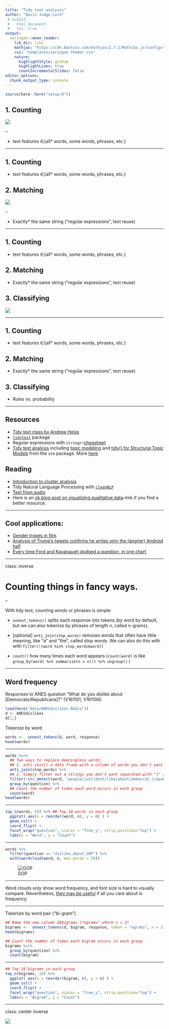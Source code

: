 ```yaml
---
title: "Tidy text analysis"
author: "Devin Judge-Lord"
 # output:
 #   html_document:
 #   toc: true
output:
  xaringan::moon_reader:
    lib_dir: libs
    mathjax: "https://cdn.bootcss.com/mathjax/2.7.1/MathJax.js?config=TeX-AMS_HTML"
    css: "templates/xaringan-themer.css"
    nature:
      highlightStyle: github
      highlightLines: true
      countIncrementalSlides: false
editor_options:
  chunk_output_type: console
---
```


```r
source(here::here("setup.R"))
```


## 1. Counting
![](https://media.giphy.com/media/3o7TKu5aIDY4tU3SXm/giphy.gif)

--

- text features $\in$\{all* words, some words, phrases, etc.\} 

---

## 1. Counting

- text features $\in$\{all* words, some words, phrases, etc.\} 

## 2. Matching
![](Figs/same.jpg)

--

- Exactly* the same string ("regular expressions", text reuse)

---

## 1. Counting
- text features $\in$\{all* words, some words, phrases, etc.\} 

## 2. Matching
- Exactly* the same string ("regular expressions", text reuse)

## 3. Classifying
![](Figs/different.jpg)

---

## 1. Counting
- text features $\in$\{all* words, some words, phrases, etc.\}

## 2. Matching
- Exactly* the same string ("regular expressions", text reuse)

## 3. Classifying
- Rules vs. probability

---

## Resources 
- [Tidy text class by Andrew Heiss](https://datavizf18.classes.andrewheiss.com/class/11-class/)
- [`tidytext`](https://cran.r-project.org/web/packages/tidytext/tidytext.pdf) package
- Regular expressions with `stringr`--[cheasheet](http://edrub.in/CheatSheets/cheatSheetStringr.pdf)
- [Tidy text analysis](https://www.tidytextmining.com/) including
[topic modeling](https://www.tidytextmining.com/topicmodeling.html) and
[tidy() for Structural Topic Models](https://juliasilge.github.io/tidytext/reference/stm_tidiers.html) from the `stm` package. More [here](https://rdrr.io/cran/tidytext/man/stm_tidiers.html).

## Reading 
- [Introduction to cluster analysis](https://eight2late.wordpress.com/2015/07/22/a-gentle-introduction-to-cluster-analysis-using-r/)
- Tidy Natural Language Processing with [`cleanNLP`](https://scholarship.richmond.edu/cgi/viewcontent.cgi?article=1195&context=mathcs-faculty-publications)
- [Text from audio](https://www.cambridge.org/core/journals/political-analysis/article/testing-the-validity-of-automatic-speech-recognition-for-political-text-analysis/E375085D96331A47E810C01AA6DB0A46)
- Here is an [ok blog post on visualizing qualitative data](https://depictdatastudio.com/how-to-visualize-qualitative-data/)--lmk if you find a better resource. 

---

## Cool applications:
- [Gender tropes in film](https://pudding.cool/2017/08/screen-direction/)
- [Analysis of Trump's tweets confirms he writes only the (angrier) Android half](http://varianceexplained.org/r/trump-tweets/)
- [Every time Ford and Kavanaugh dodged a question, in one chart](https://www.vox.com/policy-and-politics/2018/9/28/17914308/kavanaugh-ford-question-dodge-hearing-chart)

---

class: inverse

# Counting things in fancy ways.

--

With tidy text, counting words or phrases is simple:

- `unnest_tokens()` splits each response into tokens (by word by default, but we can also tokenize by phrases of length n, called n-grams).

- [optional] `anti_join(stop_words)` removes words that often have little meaning, like "a" and "the", called stop words. We can also do this with with `filter(!(word %in% stop_words$word))`

- `count()` how many times each word appears (`count(word)` is like `group_by(word) %>% summarize(n = n()) %>% ungroup()` )

---

## Word frequency

Responses to ANES question "What do you dislike about [Democrats/Republicans]?" (V161101, V161106)
```r
load(here("data/ANESdislikes.Rdata"))
d <- ANESdislikes
d[1,]
```

Tokenize by word
```r
words <-  unnest_tokens(d, word, response)
head(words)
```

---

```r
words %<>%
  ## Two ways to replace meaningless words: 
  ## 1. anti-join() a data frame with a column of words you don't want called 'word'
  anti_join(stop_words) %>% 
  ## 2. Simply filter out a strings you don't want separated with "|" (the regular expression for "or")
  filter(!str_detect(word, "people|just|dont|like|about|democrat.|republican.|party|[0-9]") ) %>%
  group_by(question) %>%
  ## Count the number of times each word occurs in each group
  count(word) 
head(words)
```

---

```r
top_n(words, 10) %>% ## Top 10 words in each group
  ggplot( aes(x = reorder(word, n), y = n) ) +
  geom_col() + 
  coord_flip() +
  facet_wrap("question", scales = "free_y", strip.position="top") + 
  labs(x = "Word", y = "Count")
```

---

```r
words %>%
  filter(question == "dislike_about_GOP") %>% 
  with(wordcloud(word, n, max.words = 50))
```

![GOP](Figs/ANES-wordcloud-2.png)

---

Word clouds only show word frequency, and font size is hard to visually compare. Nevertheless, [they may be useful](https://www.vis4.net/blog/2015/01/when-its-ok-to-use-word-clouds/) if all you care about is frequency.

---

Tokenize by word pair ("bi-gram")
```r
## Name the new column d$bigrams ("ngrams" where n = 2)
bigrams <-  unnest_tokens(d, bigram, response, token = "ngrams", n = 2) 
head(bigrams)
```

```r
## Count the number of times each bigram occurs in each group
bigrams %<>%
  group_by(question) %>%
  count(bigram) 
```

---

```r
## Top 10 bigrams in each group
top_n(bigrams, 10) %>% 
  ggplot( aes(x = reorder(bigram, n), y = n) ) +
  geom_col() + 
  coord_flip() +
  facet_wrap("question", scales = "free_y", strip.position="top") + 
  labs(x = "Bigram", y = "Count")
```

---

class: center inverse

![](https://media.giphy.com/media/14kkd3gt5FJt3a/giphy.gif)
